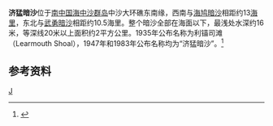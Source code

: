 {{Infobox Islands
| plural = yes
| name             =济猛暗沙
| image name       = 
| image caption    = 
| image size       = 
| locator map      = {{Location map|South China Sea|lat=15.7|long=114.68333333|central|300px}}
| map_custom       = yes
| native name      = 
| native name link = 
| other_names         = 
| location         = [[南中国海|南中国海]]
| coordinates      = {{Coord|15|42|N|114|41|E|display=inline,title}}
| archipelago      = [[中沙群岛|中沙群岛]]
| total islands    = 
| major islands    = 
| area             =
| length           =
| width            =
| coastline        =
| highest mount    = 
| elevation        = 
| country                          = China
| country admin divisions title   =
| country admin divisions         =
| population       = 
| population as of = 
| density          = 
| ethnic groups    = 
| additional info  =
}} 
'''济猛暗沙'''位于[[南中国海|南中国海]][[中沙群岛|中沙群岛]]中沙大环礁东南缘，西南与[[海鸠暗沙|海鸠暗沙]]相距约13[[海里|海里]]，东北与[[武勇暗沙|武勇暗沙]]相距约10.5海里。整个暗沙全部在海面以下，最浅处水深约16米，等深线20米以上面积约2平方公里。1935年公布名称为利锚司滩（Learmouth Shoal），1947年和1983年公布名称均为“济猛暗沙”。<ref>{{cite book zh |author=广东省地名委员会 |title=《南海诸岛地名资料汇编》 |format=M |edition=1 |location=广州 |publisher=广东省地图出版社 |date=1987 |pages=187|id= ISBN 80522-023-9}}</ref>

==参考资料==
{{reflist}}

{{有争议的地区小作品}}
{{South China Sea Islands}}

[[Category:中沙群岛|J]]